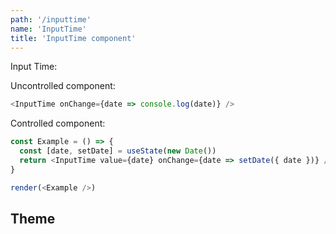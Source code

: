 ```yaml
---
path: '/inputtime'
name: 'InputTime'
title: 'InputTime component'
---
```


Input Time:

Uncontrolled component:

```js
<InputTime onChange={date => console.log(date)} />
```

Controlled component:

```js
const Example = () => {
  const [date, setDate] = useState(new Date())
  return <InputTime value={date} onChange={date => setDate({ date })} />
}

render(<Example />)
```

## Theme

<Theme name="inputTime" />
